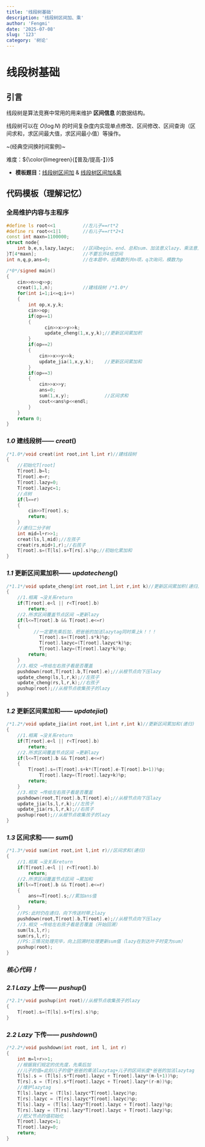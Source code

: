 ```yaml
---
title: '线段树基础'
description: '线段树区间加、乘'
author: 'Fengmi'
date: '2025-07-08'
slug: '123'
category: '树论'
---
```


# 线段树基础

## 引言

线段树是算法竞赛中常用的用来维护 **区间信息** 的数据结构。

线段树可以在 $O(\log N)$ 的时间复杂度内实现单点修改、区间修改、区间查询（区间求和，求区间最大值，求区间最小值）等操作。

~(经典空间换时间案例)~

难度：${\color{limegreen}{【普及/提高-】}}$

* **模板题目：**[线段树区间加](https://www.luogu.com.cn/problem/P3372)  &  [线段树区间加&乘](https://www.luogu.com.cn/problem/P3373)

## 代码模板（理解记忆）

### 全局维护内容与主程序

```c++
#define ls root<<1			//左儿子==rt*2
#define rs root<<1|1		//右儿子==rt*2+1
const int maxn=1100000;		
struct node{
	int b,e,s,lazy,lazyc;	//区间begin、end、总和sum、加法意义lazy、乘法意义lazy 等
}T[4*maxn];					//不要忘开4倍空间
int n,q,p,ans=0; 			//在本题中，经典数列共n项，q次询问，模数为p

/*0*/signed main()
{
	cin>>n>>q>>p;
	creat(1,1,n);			//建线段树 /*1.0*/
	for(int i=1;i<=q;i++)
	{
		int op,x,y,k;
		cin>>op;
		if(op==1)
		{
		      cin>>x>>y>>k;
		      update_cheng(1,x,y,k);//更新区间累加积 
        }
		if(op==2)
		{
			cin>>x>>y>>k;
			update_jia(1,x,y,k);	//更新区间累加和 
		}
		if(op==3)
		{
			cin>>x>>y;
			ans=0; 
			sum(1,x,y);				//区间求和 
			cout<<ans%p<<endl;
		}
	}
	return 0;
} 
```



###  *1.0* 建线段树—— $creat()$

```C++
/*1.0*/void creat(int root,int l,int r)//建线段树
{
	//初始化T[root] 
	T[root].b=l;
	T[root].e=r;
	T[root].lazy=0;
	T[root].lazyc=1;
	//点树 
	if(l==r)
	{
		cin>>T[root].s;
		return;
	}
	//递归二分子树 
	int mid=l+r>>1;
	creat(ls,l,mid);//左孩子 
	creat(rs,mid+1,r);//右孩子 
	T[root].s=(T[ls].s+T[rs].s)%p;//初始化累加和 
}
```

### *1.1* 更新区间累加积—— $updatecheng()$

```c++
/*1.1*/void update_cheng(int root,int l,int r,int k)//更新区间累加积(递归)
{
	//1.相离 →没关系return 
	if(T[root].e<l || r<T[root].b)
		return;
	//2.所求区间覆盖节点区间 →更新lazy 
	if(l<=T[root].b && T[root].e<=r)
	{
	      //一定要先乘后加，把爸爸的加法lazytag同时乘上k！！！ 
            T[root].s=(T[root].s*k)%p;
            T[root].lazyc=(T[root].lazyc*k)%p;
            T[root].lazy=(T[root].lazy*k)%p;
		return;
	}
	//3.相交 →传给左右孩子看是否覆盖 
	pushdown(root,T[root].b,T[root].e);//从根节点向下压lazy 
	update_cheng(ls,l,r,k);//左孩子 
	update_cheng(rs,l,r,k);//右孩子 
	pushup(root);//从根节点收集孩子的lazy
}
```

### *1.2* 更新区间累加和—— $updatejia()$

```c++
/*1.2*/void update_jia(int root,int l,int r,int k)//更新区间累加和(递归)
{
	//1.相离 →没关系return 
	if(T[root].e<l || r<T[root].b)
		return;
	//2.所求区间覆盖节点区间 →更新lazy 
	if(l<=T[root].b && T[root].e<=r)
	{
		T[root].s=(T[root].s+k*(T[root].e-T[root].b+1))%p; 
            T[root].lazy=(T[root].lazy+k)%p;
		return;
	}
	//3.相交 →传给左右孩子看是否覆盖 
	pushdown(root,T[root].b,T[root].e);//从根节点向下压lazy 
	update_jia(ls,l,r,k);//左孩子 
	update_jia(rs,l,r,k);//右孩子 
	pushup(root);//从根节点收集孩子的lazy
}
```

### *1.3* 区间求和—— $sum()$

```c++
/*1.3*/void sum(int root,int l,int r)//区间求和(递归)
{
	//1.相离 →没关系return 
	if(T[root].e<l || r<T[root].b)
		return;
	//2.所求区间覆盖节点区间 →累加和
	if(l<=T[root].b && T[root].e<=r)
	{
		ans+=T[root].s;//累加ans值 
		return;
	}
	//PS:此时仍在递归，向下传送时带上lazy 
	pushdown(root,T[root].b,T[root].e);//从根节点向下压lazy 
	//3.相交 →传给左右孩子看是否覆盖（开始回溯） 
	sum(ls,l,r);
	sum(rs,l,r);
	//PS:三情况处理完毕，向上回溯时处理更新sum值（lazy在到达叶子时变为sum） 
	pushup(root);
} 
```



### ***核心代码！***

### *2.1* $Lazy$ 上传—— $pushup()$

```c++
/*2.1*/void pushup(int root)//从根节点收集孩子的lazy
{
	T[root].s=(T[ls].s+T[rs].s)%p;
}
```

### *2.2* $Lazy$ 下传—— $pushdown()$

```c++
/*2.2*/void pushdown(int root, int l, int r)
{
    int m=l+r>>1;
    //根据我们规定的优先度，先乘后加
    //儿子的值=此刻儿子的值*爸爸的乘法lazytag+儿子的区间长度*爸爸的加法lazytag
    T[ls].s = (T[ls].s*T[root].lazyc + T[root].lazy*(m-l+1))%p;
    T[rs].s = (T[rs].s*T[root].lazyc + T[root].lazy*(r-m))%p;
    //维护lazytag
    T[ls].lazyc = (T[ls].lazyc*T[root].lazyc)%p;
    T[rs].lazyc = (T[rs].lazyc*T[root].lazyc)%p;
    T[ls].lazy = (T[ls].lazy*T[root].lazyc + T[root].lazy)%p;
    T[rs].lazy = (T[rs].lazy*T[root].lazyc + T[root].lazy)%p;
    //把父节点的值初始化
    T[root].lazyc=1;
    T[root].lazy=0;
    return;
}
```